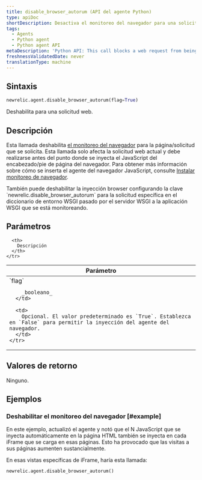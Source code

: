 ```yaml
---
title: disable_browser_autorum (API del agente Python)
type: apiDoc
shortDescription: Desactiva el monitoreo del navegador para una solicitud web.
tags:
  - Agents
  - Python agent
  - Python agent API
metaDescription: 'Python API: This call blocks a web request from being able to be instrumented by the browser agent.'
freshnessValidatedDate: never
translationType: machine
---
```


## Sintaxis

```py
newrelic.agent.disable_browser_autorum(flag=True)
```

Deshabilita <InlinePopover type="browser"/>para una solicitud web.

## Descripción

Esta llamada deshabilita [el monitoreo del navegador](/docs/browser/new-relic-browser/getting-started/introduction-new-relic-browser) para la página/solicitud que se solicita. Esta llamada solo afecta la solicitud web actual y debe realizarse antes del punto donde se inyecta el JavaScript del encabezado/pie de página del navegador. Para obtener más información sobre cómo se inserta el agente del navegador JavaScript, consulte [Instalar monitoreo de navegador](/docs/browser/new-relic-browser/installation-configuration/add-apps-new-relic-browser).

<Callout variant="tip">
  También puede deshabilitar la inyección browser configurando la clave `newrelic.disable_browser_autorum` para la solicitud específica en el diccionario de entorno WSGI pasado por el servidor WSGI a la aplicación WSGI que se está monitoreando.
</Callout>

## Parámetros

<table>
  <thead>
    <tr>
      <th width="25%">
        Parámetro
      </th>

      <th>
        Descripción
      </th>
    </tr>
  </thead>

  <tbody>
    <tr>
      <td>
        `flag`

        _booleano_
      </td>

      <td>
        Opcional. El valor predeterminado es `True`. Establezca en `False` para permitir la inyección del agente del navegador.
      </td>
    </tr>
  </tbody>
</table>

## Valores de retorno

Ninguno.

## Ejemplos

### Deshabilitar el monitoreo del navegador [#example]

En este ejemplo, actualizó el agente y notó que el N JavaScript que se inyecta automáticamente en la página HTML también se inyecta en cada iFrame que se carga en esas páginas. Esto ha provocado que las visitas a sus páginas aumenten sustancialmente.

En esas vistas específicas de iFrame, haría esta llamada:

```py
newrelic.agent.disable_browser_autorum()
```
